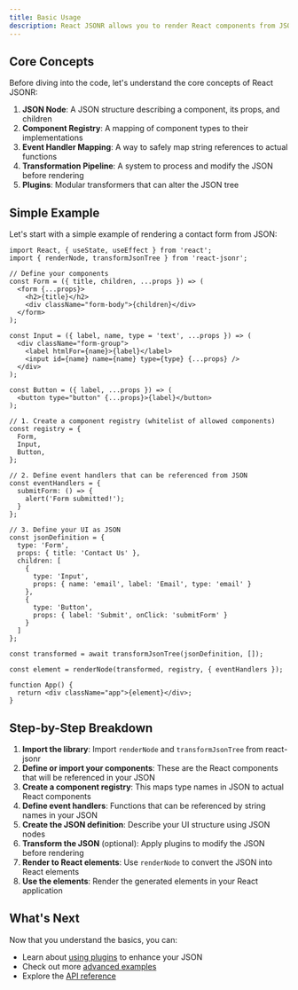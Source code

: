 ```yaml
---
title: Basic Usage
description: React JSONR allows you to render React components from JSON definitions. This guide will walk you through the basics of using the library.
---
```


## Core Concepts

Before diving into the code, let's understand the core concepts of React JSONR:

1. **JSON Node**: A JSON structure describing a component, its props, and children
2. **Component Registry**: A mapping of component types to their implementations
3. **Event Handler Mapping**: A way to safely map string references to actual functions
4. **Transformation Pipeline**: A system to process and modify the JSON before rendering
5. **Plugins**: Modular transformers that can alter the JSON tree

## Simple Example

Let's start with a simple example of rendering a contact form from JSON:

```tsx
import React, { useState, useEffect } from 'react';
import { renderNode, transformJsonTree } from 'react-jsonr';

// Define your components
const Form = ({ title, children, ...props }) => (
  <form {...props}>
    <h2>{title}</h2>
    <div className="form-body">{children}</div>
  </form>
);

const Input = ({ label, name, type = 'text', ...props }) => (
  <div className="form-group">
    <label htmlFor={name}>{label}</label>
    <input id={name} name={name} type={type} {...props} />
  </div>
);

const Button = ({ label, ...props }) => (
  <button type="button" {...props}>{label}</button>
);

// 1. Create a component registry (whitelist of allowed components)
const registry = {
  Form,
  Input,
  Button,
};

// 2. Define event handlers that can be referenced from JSON
const eventHandlers = {
  submitForm: () => {
    alert('Form submitted!');
  }
};

// 3. Define your UI as JSON
const jsonDefinition = {
  type: 'Form',
  props: { title: 'Contact Us' },
  children: [
    { 
      type: 'Input',
      props: { name: 'email', label: 'Email', type: 'email' }
    },
    { 
      type: 'Button',
      props: { label: 'Submit', onClick: 'submitForm' }
    }
  ]
};

const transformed = await transformJsonTree(jsonDefinition, []);

const element = renderNode(transformed, registry, { eventHandlers });

function App() {
  return <div className="app">{element}</div>;
}
```

## Step-by-Step Breakdown

1. **Import the library**: Import `renderNode` and `transformJsonTree` from react-jsonr
2. **Define or import your components**: These are the React components that will be referenced in your JSON
3. **Create a component registry**: This maps type names in JSON to actual React components
4. **Define event handlers**: Functions that can be referenced by string names in your JSON
5. **Create the JSON definition**: Describe your UI structure using JSON nodes
6. **Transform the JSON** (optional): Apply plugins to modify the JSON before rendering
7. **Render to React elements**: Use `renderNode` to convert the JSON into React elements
8. **Use the elements**: Render the generated elements in your React application

## What's Next

Now that you understand the basics, you can:

- Learn about [using plugins](/docs/plugins) to enhance your JSON
- Check out more [advanced examples](/docs/examples)
- Explore the [API reference](/docs/api) 